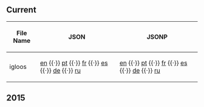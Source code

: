 ==Current==
{| class="wikitable sortable plainlinks"
! File Name
! JSON
! JSONP
|-
| igloos || [http://cdn.clubpenguin.com/play/en/web_service/game_configs/igloos.json en] {{·}} [http://cdn.clubpenguin.com/play/pt/web_service/game_configs/igloos.json pt] {{·}} [http://cdn.clubpenguin.com/play/fr/web_service/game_configs/igloos.json fr] {{·}} [http://cdn.clubpenguin.com/play/es/web_service/game_configs/igloos.json es] {{·}} [http://cdn.clubpenguin.com/play/de/web_service/game_configs/igloos.json de] {{·}} [http://cdn.clubpenguin.com/play/ru/web_service/game_configs/igloos.json ru] || [http://cdn.clubpenguin.com/play/en/web_service/game_configs/igloos.jsonp en] {{·}} [http://cdn.clubpenguin.com/play/pt/web_service/game_configs/igloos.jsonp pt] {{·}} [http://cdn.clubpenguin.com/play/fr/web_service/game_configs/igloos.jsonp fr] {{·}} [http://cdn.clubpenguin.com/play/es/web_service/game_configs/igloos.jsonp es] {{·}} [http://cdn.clubpenguin.com/play/de/web_service/game_configs/igloos.jsonp de] {{·}} [http://cdn.clubpenguin.com/play/ru/web_service/game_configs/igloos.jsonp ru]
|}
==2015==
{{2015GameConfigs|title=igloos}}
